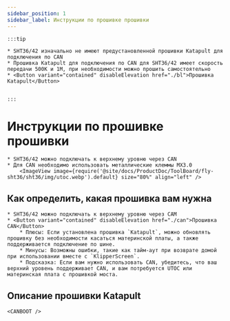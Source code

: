 ```yaml
---
sidebar_position: 1
sidebar_label: Инструкции по прошивке прошивки
---
```









    :::tip

    * SHT36/42 изначально не имеют предустановленной прошивки Katapult для подключения по CAN
    * Прошивка Katapult для подключения по CAN для SHT36/42 имеет скорость передачи 500K и 1M, при необходимости можно прошить самостоятельно
    * <Button variant="contained" disableElevation href="./bl">Прошивка Katapult</Button>


    :::

# Инструкции по прошивке прошивки

    * SHT36/42 можно подключать к верхнему уровню через CAN
    * Для CAN необходимо использовать металлические клеммы MX3.0
        <ImageView image={require('@site/docs/ProductDoc/ToolBoard/fly-sht36/sht36/img/utoc.webp').default} size="80%" align="left" />

## Как определить, какая прошивка вам нужна

    * SHT36/42 можно подключать к верхнему уровню через CAM
    * <Button variant="contained" disableElevation href="./can">Прошивка CAN</Button>
        * Плюсы: Если установлена прошивка `Katapult`, можно обновлять прошивку без необходимости касаться материнской платы, а также поддерживается подключение по шине.
        * Минусы: Возможны ошибки, такие как тайм-аут при возврате домой при использовании вместе с `KlipperScreen`.
        * Подсказка: Если вам нужно использовать CAN, убедитесь, что ваш верхний уровень поддерживает CAN, и вам потребуется UTOC или материнская плата с прошивкой моста.


## Описание прошивки Katapult

    <CANBOOT />